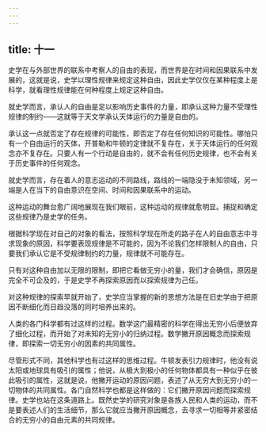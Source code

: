 ```yaml
---
---
---
```

title: 十一
---



史学在与外部世界的联系中考察人的自由的表现，而世界是在时间和因果联系中发展的，这就是说，史学以理性规律来规定这种自由，因此史学仅仅在某种程度上是科学，就看理性规律能在何种程度上规定这种自由。

就史学而言，承认人的自由是足以影响历史事件的力量，即承认这种力量不受理性规律的制约——这就等于天文学承认天体运行的力量是自由的。

承认这一点就否定了存在规律的可能性，即否定了存在任何知识的可能性。哪怕只有一个自由运行的天体，开普勒和牛顿的定律就不复存在，关于天体运行的任何观念亦不复存在。只要人有一个行动是自由的，就不会有任何历史规律，也不会有关于历史事件的任何观念。

就史学而言，存在着人的意志运动的不同路线，路线的一端隐没于未知领域，另一端是人在当下的自由意识在空间、时间和因果联系中的运动。

这种运动的舞台愈广阔地展现在我们眼前，这种运动的规律就愈明显。捕捉和确定这些规律乃是史学的任务。

根据科学现在对自己的对象的看法，按照科学现在所走的路子在人的自由意志中寻求现象的原因，科学要表现规律是不可能的，因为不论我们怎样限制人的自由，只要我们承认它是不受规律制约的力量，规律就不可能存在。

只有对这种自由加以无限的限制，即把它看做无穷小的量，我们才会确信，原因是完全不可企及的，于是史学不再探索原因而以探索规律为己任。

对这种规律的探索早就开始了，史学应当掌握的新的思想方法是在旧史学由于把原因不断细化而日趋没落的同时培养出来的。

人类的各门科学都有过这样的过程。数学这门最精密的科学在得出无穷小后便放弃了细化过程，而开始了对未知的无穷小的归纳过程。数学撇开原因概念而探索规律，即探索一切无穷小的因素的共同属性。

尽管形式不同，其他科学也有过这样的思维过程。牛顿发表引力规律时，他没有说太阳或地球具有吸引的属性；他说，从极大到极小的任何物体都具有一种似乎在彼此吸引的属性，这就是说，他撇开运动的原因问题，表述了从无穷大到无穷小的一切物体的共同属性。各门自然科学也都是这样做的：它们撇开原因问题而探索规律。史学也站在这条道路上。既然史学的研究对象是各族人民和人类的运动，而不是要表述人们的生活细节，那么它就应当撇开原因概念，去寻求一切相等并紧密结合的无穷小的自由元素的共同规律。